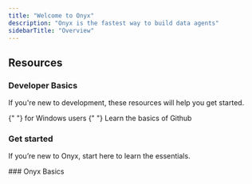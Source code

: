 ```yaml
---
title: "Welcome to Onyx"
description: "Onyx is the fastest way to build data agents"
sidebarTitle: "Overview"
---
```


## Resources

### Developer Basics

If you're new to development, these resources will help you get started.

<CardGroup cols={3}>
  <Card title="Workstation Setup" icon="laptop" href="/basics/workstation">
    {" "}
    for Windows users
  </Card>
  <Card title="CLI Commands" icon="terminal" href="/reference/cli-commands" />
  <Card title="CLI Shortcuts" icon="keyboard" href="/reference/cli-shortcuts" />
  <Card title="Github Basics" icon="github" href="/basics/github">
    {" "}
    Learn the basics of Github
  </Card>
</CardGroup>

### Get started

If you’re new to Onyx, start here to learn the essentials.

<CardGroup cols={3}>
  <Card title="Intro to Onyx" icon="play" href="/introduction" />
  <Card title="Quickstart" icon="rocket" href="/quickstart" />
  <Card
    title="Start building"
    icon="screwdriver-wrench"
    href="/build-with-onyx/development"
  />
</CardGroup>
### Onyx Basics

<CardGroup cols={3}>
  <Card
    title="Structure overview"
    icon="folder-tree"
    href="/learn-about-onyx/overview"
  />
  <Card
    title="Basic Onyx commands"
    icon="command"
    href="/reference/onyx-commands"
  />
</CardGroup>
